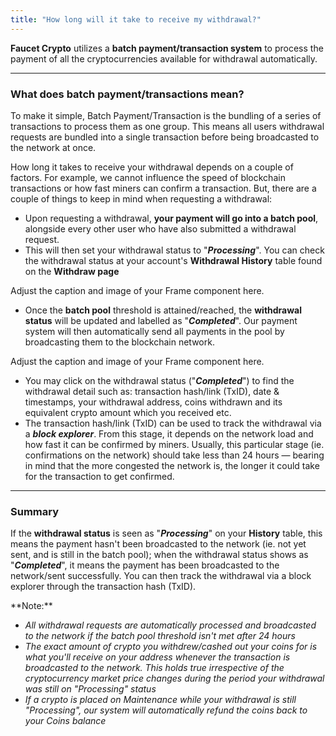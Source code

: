 ```yaml
---
title: "How long will it take to receive my withdrawal?"
---
```


**Faucet Crypto** utilizes a **batch payment/transaction system** to process the payment of all the cryptocurrencies available for withdrawal automatically.

---

### What does batch payment/transactions mean?

To make it simple, Batch Payment/Transaction is the bundling of a series of transactions to process them as one group. This means all users withdrawal requests are bundled into a single transaction before being broadcasted to the network at once.

How long it takes to receive your withdrawal depends on a couple of factors. For example, we cannot influence the speed of blockchain transactions or how fast miners can confirm a transaction. But, there are a couple of things to keep in mind when requesting a withdrawal:

- Upon requesting a withdrawal, **your payment will go into a batch pool**, alongside every other user who have also submitted a withdrawal request.
- This will then set your withdrawal status to "**_Processing_**". You can check the withdrawal status at your account's **Withdrawal History** table found on the **Withdraw page**

<Frame>
  Adjust the caption and image of your Frame component here.
</Frame>

- Once the **batch pool** threshold is attained/reached, the **withdrawal status** will be updated and labelled as "**_Completed_**". Our payment system will then automatically send all payments in the pool by broadcasting them to the blockchain network.

<Frame>
  Adjust the caption and image of your Frame component here.
</Frame>

- You may click on the withdrawal status ("**_Completed_**") to find the withdrawal detail such as: transaction hash/link (TxID), date & timestamps, your withdrawal address, coins withdrawn and its equivalent crypto amount which you received etc.
- The transaction hash/link (TxID) can be used to track the withdrawal via a **_block explorer_**. From this stage, it depends on the network load and how fast it can be confirmed by miners. Usually, this particular stage (ie. confirmations on the network) should take less than 24 hours — bearing in mind that the more congested the network is, the longer it could take for the transaction to get confirmed.

---

### Summary

If the **withdrawal status** is seen as "**_Processing_**" on your **History** table, this means the payment hasn't been broadcasted to the network (ie. not yet sent, and is still in the batch pool); when the withdrawal status shows as "**_Completed_**", it means the payment has been broadcasted to the network/sent successfully. You can then track the withdrawal via a block explorer through the transaction hash (TxID).

<Note>
  **Note:**

  - _All withdrawal requests are automatically processed and broadcasted to the network if the batch pool threshold isn't met after 24 hours_
  - _The exact amount of crypto you withdrew/cashed out your coins for is what you'll receive on your address whenever the transaction is broadcasted to the network. This holds true irrespective of the cryptocurrency market price changes during the period your withdrawal was still on "Processing" status_
  - _If a crypto is placed on Maintenance while your withdrawal is still "Processing", our system will automatically refund the coins back to your Coins balance_
</Note>